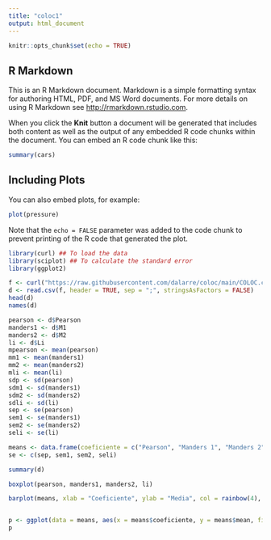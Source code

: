 ```yaml
---
title: "coloc1"
output: html_document
---
```


```r
knitr::opts_chunk$set(echo = TRUE)
```

## R Markdown

This is an R Markdown document. Markdown is a simple formatting syntax for authoring HTML, PDF, and MS Word documents. For more details on using R Markdown see <http://rmarkdown.rstudio.com>.

When you click the **Knit** button a document will be generated that includes both content as well as the output of any embedded R code chunks within the document. You can embed an R code chunk like this:

```r
summary(cars)
```

## Including Plots

You can also embed plots, for example:

```r
plot(pressure)
```

Note that the `echo = FALSE` parameter was added to the code chunk to prevent printing of the R code that generated the plot.



```r
library(curl) ## To load the data
library(sciplot) ## To calculate the standard error
library(ggplot2)
```

```r
f <- curl("https://raw.githubusercontent.com/dalarre/coloc/main/COLOC.csv")
d <- read.csv(f, header = TRUE, sep = ";", stringsAsFactors = FALSE)
head(d)
names(d)
```

```r
pearson <- d$Pearson
manders1 <- d$M1
manders2 <- d$M2
li <- d$Li
mpearson <- mean(pearson)
mm1 <- mean(manders1)
mm2 <- mean(manders2)
mli <- mean(li)
sdp <- sd(pearson)
sdm1 <- sd(manders1)
sdm2 <- sd(manders2)
sdli <- sd(li)
sep <- se(pearson)
sem1 <- se(manders1)
sem2 <- se(manders2)
seli <- se(li)

means <- data.frame(coeficiente = c("Pearson", "Manders 1", "Manders 2", "Li"), mean = c(mpearson, mm1, mm2, mli), se = c(sep, sem1, sem2, seli))
se <- c(sep, sem1, sem2, seli)

```
```r
summary(d)
```
```r
boxplot(pearson, manders1, manders2, li)
```
```r
barplot(means, xlab = "Coeficiente", ylab = "Media", col = rainbow(4), legend.text = c("Pearson", "Manders 1", "Manders 2", "Li"))
```
```r

```


```r
p <- ggplot(data = means, aes(x = means$coeficiente, y = means$mean, fill = means$coeficiente)) + geom_col(width = 0.5) +  scale_x_discrete(limits = c("Pearson", "Manders 1", "Manders 2", "Li")) + geom_errorbar(aes(x=means$coeficiente, ymin = means$mean-means$se, ymax = means$mean+means$se), width = 0.1 ) + xlab("Coeficiente") + ylab(" ") + theme_bw() + guides(fill = guide_legend(title = "Coeficientes"))
p
```



